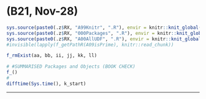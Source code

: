 # (B21, Nov-28) {#b21 .unlisted .unnumbered}

```r
sys.source(paste0(.z$RX, "A99Knitr", ".R"), envir = knitr::knit_global())
sys.source(paste0(.z$RX, "000Packages", ".R"), envir = knitr::knit_global())
sys.source(paste0(.z$RX, "A00AllUDF", ".R"), envir = knitr::knit_global())
#invisible(lapply(f_getPathR(A09isPrime), knitr::read_chunk))
```

<!-- 
## Overview

- 
  - "ForLater"

## Summary

## Validation {.unlisted .unnumbered .tabset .tabset-fade}

-->

```r
f_rmExist(aa, bb, ii, jj, kk, ll)
```

```r
# #SUMMARISED Packages and Objects (BOOK CHECK)
f_()
#
difftime(Sys.time(), k_start)
```

****
